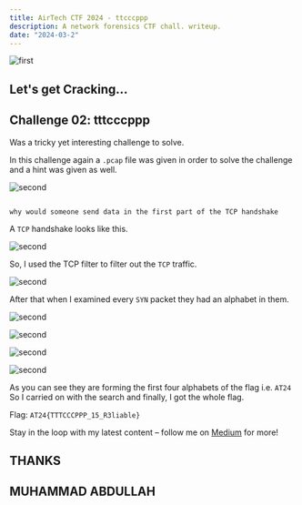 ```yaml
---
title: AirTech CTF 2024 - ttcccppp
description: A network forensics CTF chall. writeup.
date: "2024-03-2"
---
```


![first](/blog-post-1.jpg)

## Let's get Cracking...

## Challenge 02: tttcccppp

Was a tricky yet interesting challenge to solve.

In this challenge again a `.pcap` file was given in order to solve the challenge and a hint was given as well.

![second](/static/images/hint.PNG)

``` hint

why would someone send data in the first part of the TCP handshake

```

A `TCP` handshake looks like this.

![second](/static/images/tcp.png)

So, I used the TCP filter to filter out the `TCP` traffic.

![second](/static/images/trafic.PNG)

After that when I examined every `SYN` packet they had an alphabet in them.

![second](/static/images/A.png)

![second](/static/images/T.png)

![second](/static/images/2.png)

![second](/static/images/4.png)

As you can see they are forming the first four alphabets of the flag i.e. `AT24` So I carried on with the search and finally, I got the whole flag.

Flag: `AT24{TTTCCCPPP_15_R3liable}`

Stay in the loop with my latest content – follow me on [Medium](https://medium.com/@iabdullah_215) for more!

## THANKS

## MUHAMMAD ABDULLAH
